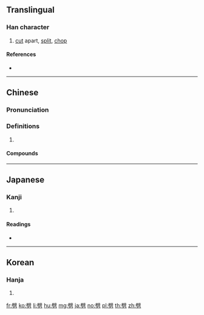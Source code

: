 ==Translingual==

===Han character===
{{Han char|rn=18|rad=刀|as=13|sn=15|four=70227|canj=SJSH|ids=⿱辟刀}}

# [[cut]] apart, [[split]], [[chop]]

====References====
* {{Han ref|kx=0144.380|dkj=02223|dj=0325.150|hdz=10357.050|uh=5288|ud=21128|bh=BC41|bd=48193}}

----

==Chinese==
{{zh-forms}}

===Pronunciation===
{{zh-pron
|m=pī,pǐ
|c=pik1,pek3,pek6
|h=pfs=phiak
|md=
|mn=
|w=
|mc=y
|oc=y
|cat=
}}

===Definitions===
{{zh-hanzi}}

# {{rfdef|lang=zh}}

====Compounds====
{{zh-der|劈腿}}

----

==Japanese==

===Kanji===
{{ja-kanji|grade=|rs=刀13}}

# {{defn|lang=ja|sort=刀13}}

====Readings====
* {{ja-readings|on=[[へき]] (heki), [[ひゃく]] (hyaku)|kun=[[さく]] (saku), [[つんざく]] (tsunzaku)}}

----

==Korean==

===Hanja===
{{ko-hanja|hangeul=벽|rv=byeok|mr=pyŏk}}

# {{defn|lang=ko|sort=刀13}}

[[fr:劈]]
[[ko:劈]]
[[li:劈]]
[[hu:劈]]
[[mg:劈]]
[[ja:劈]]
[[no:劈]]
[[pl:劈]]
[[th:劈]]
[[zh:劈]]